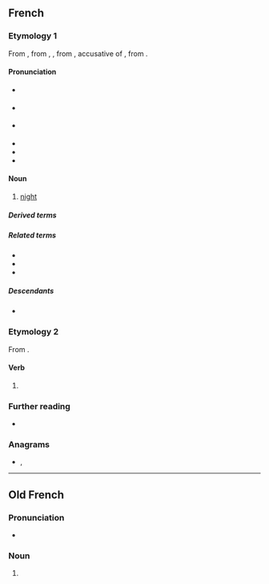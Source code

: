 ==French==

===Etymology 1===
From {{inh|fr|frm|nuyt}}, from {{inh|fr|fro|noit}}, {{m|fro|nuit}}, from {{inh|fr|la|noctem}}, accusative of {{m|la|nox}}, from {{inh|fr|ine-pro|*nókʷts}}.

====Pronunciation====
* {{a|France}} {{fr-IPA}}
* {{a|Belgium}} {{fr-IPA|nouit}}
* {{a|Québec, popular}} {{fr-IPA|nuite}}
* {{audio|fr|Fr-nuit.ogg|audio (une nuit)}}
* {{homophones|fr|nui|nuis|nuits}}
* {{rhymes|fr|ɥi|s=1}}

====Noun====
{{fr-noun|f}}

# [[night]]

=====Derived terms=====
{{col3|fr
|abri de nuit
|astre de la nuit
|bleu nuit
|boîte de nuit
|bonne nuit
|bonnet de nuit
|chemise de nuit
|corbeau de nuit
|de nuit
|faire nuit
|faire ses nuits
|jour et nuit
|la nuit des temps
|la nuit porte conseil
|la nuit, tous les chats sont gris
|masque de nuit
|nuit blanche
|nuit de noces
|Nuit des Longs Couteaux
|nuit et jour
|nuit polaire
|oiseau de nuit
|papillon de nuit
|robe de nuit
|table de nuit
|tombée de la nuit
}}

=====Related terms=====
* {{l|fr|minuit}}
* {{l|fr|nuitamment}}
* {{l|fr|nuitée}}

=====Descendants=====
* {{desc|ht|nwit}}

===Etymology 2===
From {{m|fr|nuire}}.

====Verb====
{{head|fr|verb form}}

# {{inflection of|fr|nuire||3|s|pres|indc}}

===Further reading===
* {{R:TLFi}}

===Anagrams===
* {{l|fr|unit}}, {{l|fr|unît}}

----

==Old French==

===Pronunciation===
* {{IPA|fro|/ˈnyi̯t/}}

===Noun===
{{fro-noun|f}}

# {{alternative form of|fro|noit}}